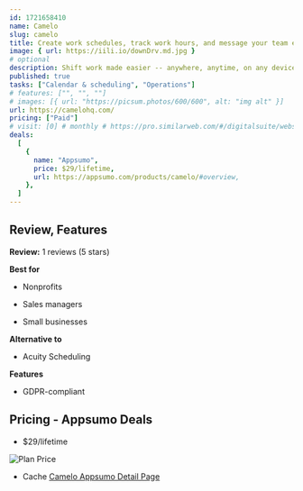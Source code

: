 ```yaml
---
id: 1721658410
name: Camelo
slug: camelo
title: Create work schedules, track work hours, and message your team easily
image: { url: https://iili.io/downDrv.md.jpg }
# optional
description: Shift work made easier -- anywhere, anytime, on any devices. Camelo is a better way to schedule, connect, and manage your team
published: true
tasks: ["Calendar & scheduling", "Operations"]
# features: ["", "", ""]
# images: [{ url: "https://picsum.photos/600/600", alt: "img alt" }]
url: https://camelohq.com/
pricing: ["Paid"]
# visit: [0] # monthly # https://pro.similarweb.com/#/digitalsuite/websiteanalysis/home
deals:
  [
    {
      name: "Appsumo",
      price: $29/lifetime,
      url: https://appsumo.com/products/camelo/#overview,
    },
  ]
---
```


## Review, Features

**Review:** 1 reviews (5 stars)

**Best for**

- Nonprofits

- Sales managers

- Small businesses

**Alternative to**

- Acuity Scheduling

**Features**

- GDPR-compliant

## Pricing - Appsumo Deals

- $29/lifetime

<Img src="https://iili.io/doedIaI.png" alt="Plan Price" />

- Cache [Camelo Appsumo Detail Page](https://iili.io/doedanf.png)
